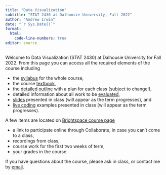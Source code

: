 ```yaml
---
title: "Data Visualization"
subtitle: "STAT 2430 at Dalhousie University, Fall 2022"
author: "Andrew Irwin"
date: "`r Sys.Date()`"
format: 
  html:
    code-line-numbers: true
editor: source
---
```


Welcome to Data Visualization (STAT 2430) at Dalhousie University for Fall 2022. From this page you can access all the required elements of the course including

* the [syllabus](001-syllabus.qmd) for the whole course,
* the course [textbook](https://andrewirwin.github.io/data-viz-notes/),
* the [detailed outline](002-detailed-outline.qmd) with a plan for each class (subject to change!),
* detailed information about all work to be [evaluated](004-evaluation.qmd), 
* [slides](slides) presented in class (will appear as the term progresses), and
* [live coding](live-coding) examples presented in class (will appear as the term progresses).

A few items are located on [Brightspace course page](https://dal.brightspace.com/d2l/home/232100)

* a link to participate online through Collaborate, in case you can't come to a class,
* recordings from class,
* course work for the first two weeks of term,
* your grades in the course.

If you have questions about the course, please ask in class, or contact me by [email](mailto:a.irwin@dal.ca).

